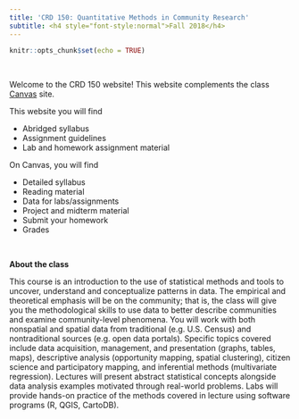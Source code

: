 ```yaml
---
title: 'CRD 150: Quantitative Methods in Community Research'
subtitle: <h4 style="font-style:normal">Fall 2018</h4>
---
```


<style>
p.comment {
background-color: #DBDBDB;
padding: 10px;
border: 1px solid black;
margin-left: 25px;
border-radius: 5px;
font-style: italic;
}

</style>

```r
knitr::opts_chunk$set(echo = TRUE)
```

\

Welcome to the CRD 150 website!  This website complements the class [Canvas](https://login.canvas.ucdavis.edu/) site.  

This website you will find

* Abridged syllabus
* Assignment guidelines 
* Lab and homework assignment material

On Canvas, you will find

* Detailed syllabus
* Reading material
* Data for labs/assignments
* Project and midterm material
* Submit your homework
* Grades

\


**About the class**

This course is an introduction to the use of statistical methods and tools to uncover, understand and conceptualize patterns in data.  The empirical and theoretical emphasis will be on the community; that is, the class will give you the methodological skills to use data to better describe communities and examine community-level phenomena.  You will work with both nonspatial and spatial data from traditional (e.g. U.S. Census) and nontraditional sources (e.g. open data portals).  Specific topics covered include data acquisition, management, and presentation (graphs, tables, maps), descriptive analysis (opportunity mapping, spatial clustering), citizen science and participatory mapping, and inferential methods (multivariate regression).  Lectures will present abstract statistical concepts alongside data analysis examples motivated through real-world problems.  Labs will provide hands-on practice of the methods covered in lecture using software programs (R, QGIS, CartoDB). 
